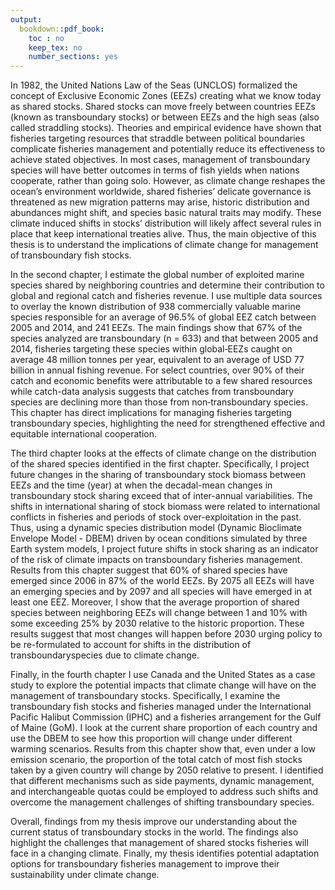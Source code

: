 ```yaml
---
output:
  bookdown::pdf_book:
    toc : no
    keep_tex: no
    number_sections: yes
---
```


In 1982, the United Nations Law of the Seas (UNCLOS) formalized the concept of Exclusive Economic Zones (EEZs) creating what we know today as shared stocks. Shared stocks can move freely between countries EEZs (known as transboundary stocks) or between EEZs and the high seas (also called straddling stocks). Theories and empirical evidence have shown that fisheries targeting resources that straddle between political boundaries complicate fisheries management and potentially reduce its effectiveness to achieve stated objectives. In most cases, management of transboundary species will have better outcomes in terms of fish yields when nations cooperate, rather than going solo. However, as climate change reshapes the ocean’s environment worldwide, shared fisheries’ delicate governance is threatened as new migration patterns may arise, historic distribution and abundances might shift, and species basic natural traits may modify. These climate induced shifts in stocks’ distribution will likely affect several rules in place that keep international treaties alive. Thus, the main objective of this thesis is to understand the implications of climate change for management of transboundary fish stocks. 

In the second chapter, I estimate the global number of exploited marine species shared by neighboring countries and determine their contribution to global and regional catch and fisheries revenue. I use multiple data sources to overlay the known distribution of 938 commercially valuable marine species responsible for an average of 96.5% of global EEZ catch between 2005 and 2014, and 241 EEZs. The main findings show that 67% of the species analyzed are transboundary (n = 633) and that between 2005 and 2014, fisheries targeting these species within global‐EEZs caught on average 48 million tonnes per year, equivalent to an average of USD 77 billion in annual fishing revenue. For select countries, over 90% of their catch and economic benefits were attributable to a few shared resources while catch-data analysis suggests that catches from transboundary species are declining more than those from non‐transboundary species. This chapter has direct implications for managing fisheries targeting transboundary species, highlighting the need for strengthened effective and equitable international cooperation.

The third chapter looks at the effects of climate change on the distribution of the shared species identified in the first chapter. Specifically, I project future changes in the sharing of transboundary stock biomass between EEZs and the time (year) at when the decadal-mean changes in transboundary stock sharing exceed that of inter-annual variabilities. The shifts in international sharing of stock biomass were related to international conflicts in fisheries and periods of stock over-exploitation in the past. Thus, using a dynamic species distribution model (Dynamic Bioclimate Envelope Model - DBEM) driven by ocean conditions simulated by three Earth system models, I project future shifts in stock sharing as an indicator of the risk of climate impacts on transboundary fisheries management. Results from this chapter suggest that 60% of shared species have emerged since 2006 in 87% of the world EEZs. By 2075 all EEZs will have an emerging species and by 2097 and all species will have emerged in at least one EEZ. Moreover, I show that the average proportion of shared species between neighboring EEZs will change between 1 and 10% with some exceeding 25% by 2030 relative to the historic proportion. These results suggest that most changes will happen before 2030 urging policy to be re-formulated to account for shifts in the distribution of transboundaryspecies due to climate change.

Finally, in the fourth chapter I use Canada and the United States as a case study to explore the potential impacts that climate change will have on the management of transboundary stocks. Specifically, I examine the transboundary fish stocks and fisheries managed under the International Pacific Halibut Commission (IPHC) and a fisheries arrangement for the Gulf of Maine (GoM). I look at the current share proportion of each country and use the DBEM to see how this proportion will change under different warming scenarios. Results from this chapter show that, even under a low emission scenario, the proportion of the total catch of most fish stocks taken by a given country will change by 2050 relative to present.  I identified that different mechanisms such as side payments, dynamic management, and interchangeable quotas could be employed to address such shifts and overcome the management challenges of shifting transboundary species.

Overall, findings from my thesis improve our understanding about the current status of transboundary stocks in the world. The findings also highlight the challenges that management of shared stocks fisheries will face in a changing climate. Finally, my thesis identifies potential adaptation options for transboundary fisheries management to improve their sustainability under climate change.


